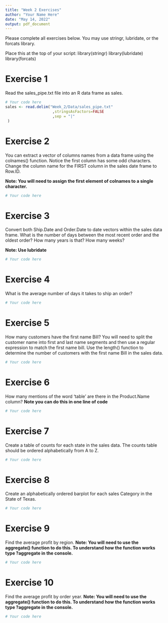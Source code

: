 ```yaml
---
title: "Week 2 Exercises"
author: "Your Name Here"
date: "May 14, 2022"
output: pdf_document
---
```


Please complete all exercises below. You may use stringr, lubridate, or the forcats library. 

Place this at the top of your script:
library(stringr)
library(lubridate)
library(forcats)

# Exercise 1
Read the sales_pipe.txt file into an R data frame as sales. 

```r
# Your code here
sales <- read.delim("Week_2/Data/sales_pipe.txt"
                     ,stringsAsFactors=FALSE
                     ,sep = "|"
 )
```

# Exercise 2
You can extract a vector of columns names from a data frame using the colnames() function. Notice the first column has some odd characters. Change the column name for the FIRST column in the sales date frame to Row.ID. 

**Note: You will need to assign the first element of colnames to a single character.**

```r
# Your code here

```

# Exercise 3
Convert both Ship.Date and Order.Date to date vectors within the sales data frame. What is the number of days between the most recent order and the oldest order?
How many years is that?
How many weeks?

**Note: Use lubridate**

```r
# Your code here

```


# Exercise 4
What is the average number of days it takes to ship an order?

```r
# Your code here

```


# Exercise 5
How many customers have the first name Bill?
You will need to split the customer name into first and last name segments and then use a regular expression to match the first name bill. Use the length() function to determine the number of customers with the first name Bill in the sales data. 

```r
# Your code here

```

# Exercise 6
How many mentions of the word 'table' are there in the Product.Name column? 
**Note you can do this in one line of code**

```r
# Your code here

```

# Exercise 7
Create a table of counts for each state in the sales data. The counts table should be ordered alphabetically from A to Z. 

```r
# Your code here

```

# Exercise 8
Create an alphabetically ordered barplot for each sales Category in the State of Texas. 

```r
# Your code here

```

# Exercise 9
Find the average profit by region.
**Note: You will need to use the aggregate() function to do this. To understand how the function works type ?aggregate in the console.**

```r
# Your code here

```

# Exercise 10
Find the average profit by order year. 
**Note: You will need to use the aggregate() function to do this. To understand how the function works type ?aggregate in the console.**

```r
# Your code here

```

